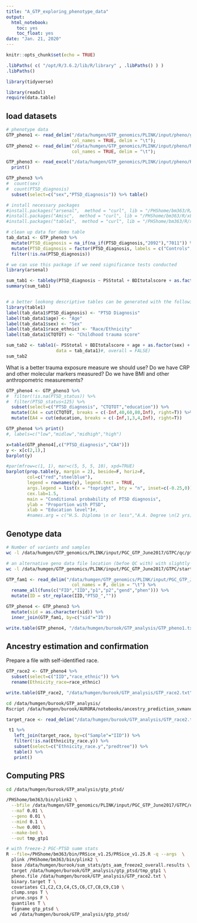 ```yaml
---
title: "A_GTP_exploring_phenotype_data"
output:
  html_notebook:
    toc: yes
    toc_float: yes
date: "Jan. 21, 2020"
---
```


```r
knitr::opts_chunk$set(echo = TRUE)
```


```r
.libPaths( c( "/opt/R/3.6.2/lib/R/library" , .libPaths() ) )
.libPaths()
```

```r
library(tidyverse)

library(readxl)
require(data.table)
```


## load datasets

```r
# phenotype data
GTP_pheno1 <- read_delim("/data/humgen/GTP_genomics/PLINK/input/pheno/gtp_screen_pheno.txt",
                         col_names = TRUE, delim = "\t");
GTP_pheno2 <- read_delim("/data/humgen/GTP_genomics/PLINK/input/pheno/Masterdataset_2-2-15_cleaned_reduced_For_Machine_Learning_5-25-2016.txt",
                         col_names = TRUE, delim = "\t");
```

```r
GTP_pheno3 <- read_excel("/data/humgen/GTP_genomics/PLINK/input/pheno/ResslerData_cleaned_reduced_For Machine Learning_withSIDs.xlsx", sheet = 1) %>% 
  print() 
```
```r
GTP_pheno3 %>% 
#  count(sex)
#  count(PTSD_diagnosis)
  subset(select=c("sex","PTSD_diagnosis")) %>% table()

```


```r
# install necessary packages
#install.packages("arsenal",  method = "curl", lib = "/PHShome/bm363/R/x86_64-pc-linux-gnu-library/3.6")
#install.packages("Amisc",  method = "curl", lib = "/PHShome/bm363/R/x86_64-pc-linux-gnu-library/3.6")
#install.packages("table1",  method = "curl", lib = "/PHShome/bm363/R/x86_64-pc-linux-gnu-library/3.6")

# clean up data for demo table
tab_data1 <- GTP_pheno3 %>% 
  mutate(PTSD_diagnosis = na_if(na_if(PTSD_diagnosis,"2092"),"7011")) %>% 
  mutate(PTSD_diagnosis = factor(PTSD_diagnosis, labels = c("Controls","Cases"))) %>% 
  filter(!is.na(PTSD_diagnosis))

# we can use this package if we need significance tests conducted
library(arsenal)

sum_tab1 <- tableby(PTSD_diagnosis ~ PSStotal + BDItotalscore + as.factor(BDI_CAT) + age + as.factor(sex) + education + CTQTOT + as.factor(race_ethnic), data=tab_data1, test=T)
summary(sum_tab1)


# a better lookong descriptive tables can be generated with the following package
library(table1)
label(tab_data1$PTSD_diagnosis) <- "PTSD Diagnosis"
label(tab_data1$age) <- "Age"
label(tab_data1$sex) <- "Sex"
label(tab_data1$race_ethnic) <- "Race/Ethnicity"
label(tab_data1$CTQTOT) <- "Childhood trauma score"

sum_tab2 <- table1(~ PSStotal + BDItotalscore + age + as.factor(sex) + education + CTQTOT + as.factor(race_ethnic) | PTSD_diagnosis, 
                   data = tab_data1)#, overall = FALSE)
sum_tab2
```

What is a better trauma exposure measure we should use?
Do we have CRP and other molecular markers measured?
Do we have BMI and other anthropometric measurements?



```r
GTP_pheno4 <- GTP_pheno3 %>% 
#  filter(!is.na(PTSD_status)) %>% 
#  filter(PTSD_status<125) %>% 
  subset(select=c("PTSD_diagnosis", "CTQTOT","education")) %>% 
  mutate(CA4 = cut(CTQTOT, breaks = c(-Inf,40,60,80,Inf), right=T)) %>%
  mutate(EA4 = cut(education, breaks = c(-Inf,1,3,4,Inf), right=T)) 

GTP_pheno4 %>% print()
#, labels=c("low","midlow","midhigh","high")
```

```r
x=table(GTP_pheno4[,c("PTSD_diagnosis","CA4")])
y <- x[c(2,1),]
barplot(y)

#par(mfrow=c(1, 1), mar=c(5, 5, 5, 10), xpd=TRUE)
barplot(prop.table(y, margin = 2), beside=F, horiz=F,
        col=c("red","steelblue"),
        legend = rownames(y), legend.text = TRUE,
        args.legend = list(x = "topright", bty = "n", inset=c(-0.25,0)),
        cex.lab=1.5,
        main = "Conditional probability of PTSD diagnosis",
        ylab = "Proportion with PTSD",
        xlab = "Education level")#,
        #names.arg = c("H.S. Diploma \n or less","A.A. Degree \n(2 yrs)","Bachelor's \n Degree (4 yrs)","Master's \n Degree or more"))

```


## Genotype data 

```bash
# Number of variants and samples
wc -l /data/humgen/GTP_genomics/PLINK/input/PGC_GTP_June2017/GTPC/qc/pts_gtpc_mix_am-qc.{bim,fam}

# an alternative geno data file location (befoe QC with) with slightly more samples and variants
wc -l /data/humgen/GTP_genomics/PLINK/input/PGC_GTP_June2017/GTPC/starting_data/Adam_final_GTP_pheno.{bim,fam}
```


```r
GTP_fam1 <- read_delim("/data/humgen/GTP_genomics/PLINK/input/PGC_GTP_June2017/GTPC/qc/pts_gtpc_mix_am-qc.fam",
                         col_names = F, delim = "\t") %>% 
  rename_all(funs(c("FID","IID","p1","p2","gend","phen"))) %>% 
  mutate(ID = str_replace(IID,"PTSD_",""))

GTP_pheno4 <- GTP_pheno3 %>% 
  mutate(sid = as.character(sid)) %>% 
  inner_join(GTP_fam1, by=c("sid"="ID")) 

write.table(GTP_pheno4, "/data/humgen/burook/GTP_analysis/GTP_pheno1.txt", row.names = FALSE, col.names = TRUE, quote = FALSE, sep = "\t")

```


## Ancestry estimation and confirmation

Prepare a file with self-identified race.
```r
GTP_race2 <- GTP_pheno4 %>% 
  subset(select=c("IID","race_ethnic")) %>% 
  rename(Ethnicity_race=race_ethnic)

write.table(GTP_race2, "/data/humgen/burook/GTP_analysis/GTP_race2.txt", row.names = FALSE, col.names = TRUE, quote = FALSE, sep = "\t")

```

```bash
cd /data/humgen/burook/GTP_analysis/
Rscript /data/humgen/burook/AURORA/notebooks/ancestry_prediction_svmandtree.R /data/humgen/GTP_genomics/PLINK/input/PGC_GTP_June2017/GTPC/qc/pts_gtpc_mix_am-qc /data/humgen/burook/GTP_analysis/GTP_race2.txt

```


```r
target_race <- read_delim("/data/humgen/burook/GTP_analysis/GTP_race2.txt", col_names = TRUE, delim = "\t")

 t1 %>% 
   left_join(target_race, by=c("Sample"="IID")) %>% 
   filter(!is.na(Ethnicity_race.y)) %>% 
   subset(select=c("Ethnicity_race.y","predtree")) %>% 
   table() %>% 
   print()

```

## Computing PRS

```bash
cd /data/humgen/burook/GTP_analysis/gtp_ptsd/

/PHShome/bm363/bin/plink2 \
  --bfile /data/humgen/GTP_genomics/PLINK/input/PGC_GTP_June2017/GTPC/qc/pts_gtpc_mix_am-qc \
  --maf 0.01 \
  --geno 0.01 \
  --mind 0.1 \
  --hwe 0.001 \
  --make-bed \
  --out tmp_gtp1

```


```bash
# with freeze-2 PGC-PTSD summ stats
R --file=/PHShome/bm363/bin/PRSice_v1.25/PRSice_v1.25.R -q --args  \
  plink /PHShome/bm363/bin/plink2 \
  base /data/humgen/burook/sum_stats/pts_aam_freeze2_overall.results \
  target /data/humgen/burook/GTP_analysis/gtp_ptsd/tmp_gtp1 \
  pheno.file /data/humgen/burook/GTP_analysis/GTP_race2.txt \
  binary.target T \
  covariates C1,C2,C3,C4,C5,C6,C7,C8,C9,C10 \
  clump.snps T \
  prune.snps F \
  quantiles T \
  figname gtp_ptsd \
  wd /data/humgen/burook/GTP_analysis/gtp_ptsd/
```



